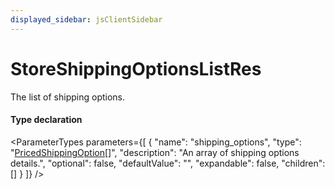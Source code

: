 ```yaml
---
displayed_sidebar: jsClientSidebar
---
```



# StoreShippingOptionsListRes

The list of shipping options.

#### Type declaration

<ParameterTypes parameters={[
  {
    "name": "shipping_options",
    "type": "[PricedShippingOption](internal.PricedShippingOption.mdx)[]",
    "description": "An array of shipping options details.",
    "optional": false,
    "defaultValue": "",
    "expandable": false,
    "children": []
  }
]} />
